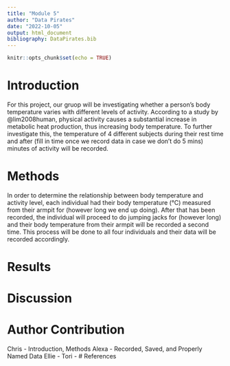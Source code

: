 ```yaml
---
title: "Module 5"
author: "Data Pirates"
date: "2022-10-05"
output: html_document
bibliography: DataPirates.bib
---
```


```r
knitr::opts_chunk$set(echo = TRUE)
```

# Introduction
For this project, our gruop will be investigating whether a person's body temperature varies with different levels of activity. According to a study by @lim2008human, physical activity causes a substantial increase in metabolic heat production, thus increasing body temperature. To further investigate this, the temperature of 4 different subjects during their rest time and after (fill in time once we record data in case we don't do 5 mins) minutes of activity will be recorded. 

# Methods
In order to determine the relationship between body temperature and activity level, each individual had their body temperature (°C) measured from their armpit for (however long we end up doing). After that has been recorded, the individual will proceed to do jumping jacks for (however long) and their body temperature from their armpit will be recorded a second time. This process will be done to all four individuals and their data will be recorded accordingly. 

# Results

# Discussion

# Author Contribution
Chris - Introduction, Methods
Alexa - Recorded, Saved, and Properly Named Data
Ellie - 
Tori - 
# References
